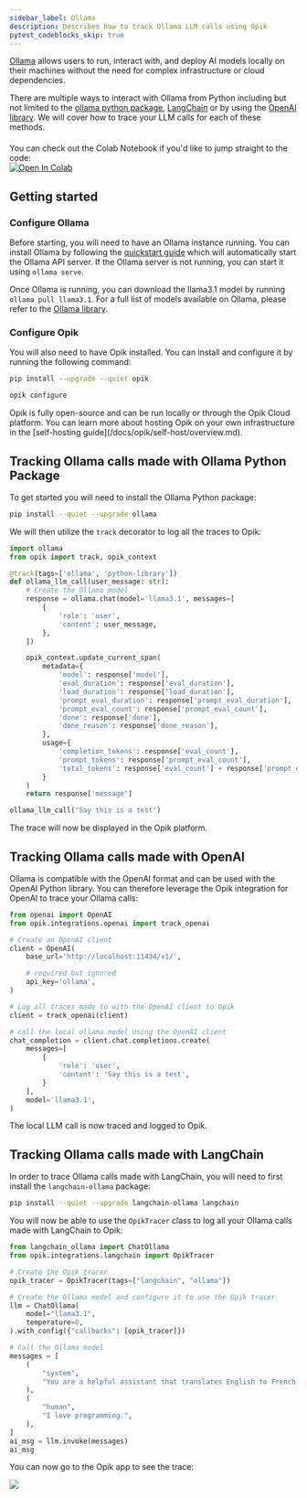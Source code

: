 ```yaml
---
sidebar_label: Ollama
description: Describes how to track Ollama LLM calls using Opik
pytest_codeblocks_skip: true
---
```


[Ollama](https://ollama.com/) allows users to run, interact with, and deploy AI models locally on their machines without the need for complex infrastructure or cloud dependencies.

There are multiple ways to interact with Ollama from Python including but not limited to the [ollama python package](https://pypi.org/project/ollama/), [LangChain](https://python.langchain.com/docs/integrations/providers/ollama/) or by using the [OpenAI library](https://github.com/ollama/ollama/blob/main/docs/openai.md). We will cover how to trace your LLM calls for each of these methods.

<div style="display: flex; align-items: center; flex-wrap: wrap; margin: 20px 0;">
  <span style="margin-right: 10px;">
    You can check out the Colab Notebook if you'd like to jump straight to the code:
  </span>
  <a
    href="https://colab.research.google.com/github/comet-ml/opik/blob/main/apps/opik-documentation/documentation/docs/cookbook/ollama.ipynb"
    target="_blank"
    rel="noopener noreferrer"
  >
    <img
      src="https://colab.research.google.com/assets/colab-badge.svg"
      alt="Open In Colab"
      style="vertical-align: middle;"
    />
  </a>
</div>

## Getting started

### Configure Ollama

Before starting, you will need to have an Ollama instance running. You can install Ollama by following the [quickstart guide](https://github.com/ollama/ollama/blob/main/README.md#quickstart) which will automatically start the Ollama API server. If the Ollama server is not running, you can start it using `ollama serve`.

Once Ollama is running, you can download the llama3.1 model by running `ollama pull llama3.1`. For a full list of models available on Ollama, please refer to the [Ollama library](https://ollama.com/library).

### Configure Opik

You will also need to have Opik installed. You can install and configure it by running the following command:

```bash
pip install --upgrade --quiet opik

opik configure
```

<Tip>
  Opik is fully open-source and can be run locally or through the Opik Cloud platform. You can learn more about hosting
  Opik on your own infrastructure in the [self-hosting guide](/docs/opik/self-host/overview.md).
</Tip>

## Tracking Ollama calls made with Ollama Python Package

To get started you will need to install the Ollama Python package:

```bash
pip install --quiet --upgrade ollama
```

We will then utilize the `track` decorator to log all the traces to Opik:

```python
import ollama
from opik import track, opik_context

@track(tags=['ollama', 'python-library'])
def ollama_llm_call(user_message: str):
    # Create the Ollama model
    response = ollama.chat(model='llama3.1', messages=[
        {
            'role': 'user',
            'content': user_message,
        },
    ])

    opik_context.update_current_span(
        metadata={
            'model': response['model'],
            'eval_duration': response['eval_duration'],
            'load_duration': response['load_duration'],
            'prompt_eval_duration': response['prompt_eval_duration'],
            'prompt_eval_count': response['prompt_eval_count'],
            'done': response['done'],
            'done_reason': response['done_reason'],
        },
        usage={
            'completion_tokens': response['eval_count'],
            'prompt_tokens': response['prompt_eval_count'],
            'total_tokens': response['eval_count'] + response['prompt_eval_count']
        }
    )
    return response['message']

ollama_llm_call("Say this is a test")
```

The trace will now be displayed in the Opik platform.

## Tracking Ollama calls made with OpenAI

Ollama is compatible with the OpenAI format and can be used with the OpenAI Python library. You can therefore leverage the Opik integration for OpenAI to trace your Ollama calls:

```python
from openai import OpenAI
from opik.integrations.openai import track_openai

# Create an OpenAI client
client = OpenAI(
    base_url='http://localhost:11434/v1/',

    # required but ignored
    api_key='ollama',
)

# Log all traces made to with the OpenAI client to Opik
client = track_openai(client)

# call the local ollama model using the OpenAI client
chat_completion = client.chat.completions.create(
    messages=[
        {
            'role': 'user',
            'content': 'Say this is a test',
        }
    ],
    model='llama3.1',
)
```

The local LLM call is now traced and logged to Opik.

## Tracking Ollama calls made with LangChain

In order to trace Ollama calls made with LangChain, you will need to first install the `langchain-ollama` package:

```bash
pip install --quiet --upgrade langchain-ollama langchain
```

You will now be able to use the `OpikTracer` class to log all your Ollama calls made with LangChain to Opik:

```python
from langchain_ollama import ChatOllama
from opik.integrations.langchain import OpikTracer

# Create the Opik tracer
opik_tracer = OpikTracer(tags=["langchain", "ollama"])

# Create the Ollama model and configure it to use the Opik tracer
llm = ChatOllama(
    model="llama3.1",
    temperature=0,
).with_config({"callbacks": [opik_tracer]})

# Call the Ollama model
messages = [
    (
        "system",
        "You are a helpful assistant that translates English to French. Translate the user sentence.",
    ),
    (
        "human",
        "I love programming.",
    ),
]
ai_msg = llm.invoke(messages)
ai_msg
```

You can now go to the Opik app to see the trace:

<Frame>
  <img src="/static/img/cookbook/ollama_cookbook.png" />
</Frame>
